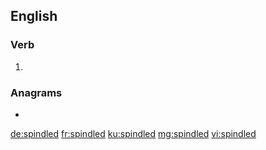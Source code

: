 ==English==

===Verb===
{{head|en|verb form}}

# {{en-past of|spindle}}

===Anagrams===
* {{l|en|splendid}}

[[de:spindled]]
[[fr:spindled]]
[[ku:spindled]]
[[mg:spindled]]
[[vi:spindled]]